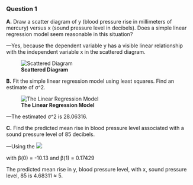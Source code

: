 ### Question 1


**A.** Draw a scatter diagram of y (blood pressure rise in millimeters of mercury) versus x (sound pressure level in decibels). Does a simple linear regression model seem reasonable in this situation?

—Yes, because the dependent variable y has a visible linear relationship with the independent variable x in the scattered diagram.

![**Scattered Diagram**](C:\Users\pc5\Documents\GitHub\qwewqe\ScatteredDiagram.png)


**B.** Fit the simple linear regression model using least squares. Find an estimate of σ^2.

![**The Linear Regression Model**](C:\Users\pc5\Documents\GitHub\qwewqe\LinearRegression.png)


—The estimated σ^2 is 28.06316. 

**C.** Find the predicted mean rise in blood pressure level associated with a sound pressure level of 85 decibels.

—Using the 
![](C:\Users\pc5\Documents\GitHub\qwewqe\lineareq.png)

with β(0) = -10.13 and β(1) = 0.17429

The predicted mean rise in y, blood pressure level, with x, sound pressure level, 85 is 4.68311 ≈ 5.